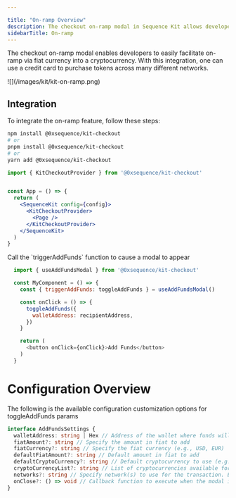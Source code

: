 ```yaml
---

title: "On-ramp Overview"
description: The checkout on-ramp modal in Sequence Kit allows developers to easily onboard users with fiat currency into cryptocurrency using a credit card.
sidebarTitle: On-ramp
---
```




The checkout on-ramp modal enables developers to easily facilitate on-ramp via fiat currency into a cryptocurrency. With this integration, one can use a credit card to purchase tokens across many different networks.
<Frame>
![](/images/kit/kit-on-ramp.png)
</Frame>


## Integration
To integrate the on-ramp feature, follow these steps:


<Steps>
<Step title="1. Install the `kit-checkout` Module:">

```bash
npm install @0xsequence/kit-checkout
# or
pnpm install @0xsequence/kit-checkout
# or
yarn add @0xsequence/kit-checkout
```

</Step>
<Step title="2. Place the `KitCheckoutProvider` Below the Sequence Kit Core Provider in your App:">

```jsx
import { KitCheckoutProvider } from '@0xsequence/kit-checkout'


const App = () => {
  return (
    <SequenceKit config={config}>
      <KitCheckoutProvider>
        <Page />
      </KitCheckoutProvider>
    </SequenceKit>
  )
}
```

</Step>
<Step title="3. Adding Funds with a Credit Card">
Call the `triggerAddFunds` function to cause a modal to appear

```js
  import { useAddFundsModal } from '@0xsequence/kit-checkout'

  const MyComponent = () => {
    const { triggerAddFunds: toggleAddFunds } = useAddFundsModal()

    const onClick = () => {
      toggleAddFunds({
        walletAddress: recipientAddress,
      })
    }

    return (
      <button onClick={onClick}>Add Funds</button>
    )
  }
```
</Step>
</Steps>

# Configuration Overview

The following is the available configuration customization options for toggleAddFunds params

```ts
interface AddFundsSettings {
  walletAddress: string | Hex // Address of the wallet where funds will be added
  fiatAmount?: string // Specify the amount in fiat to add
  fiatCurrency?: string // Specify the fiat currency (e.g., USD, EUR)
  defaultFiatAmount?: string // Default amount in fiat to add
  defaultCryptoCurrency?: string // Default cryptocurrency to use (e.g., ETH, BTC)
  cryptoCurrencyList?: string // List of cryptocurrencies available for selection. Example: "USDT,BTC,USDC"
  networks?: string // Specify network(s) to use for the transaction. Example: "mainnet,ethereum"
  onClose?: () => void // Callback function to execute when the modal is closed
}
```